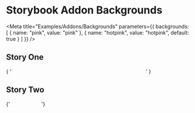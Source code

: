 
# Storybook Addon Backgrounds

<Meta
  title="Examples/Addons/Backgrounds"
  parameters={{
    backgrounds: [
      { name: "pink", value: "pink" },
      { name: "hotpink", value: "hotpink", default: true }
    ]
  }}
/>

## Story One

<Preview>
  <Story name="Story 1" height="100px">
    {
      '<span style="color: white">You should be able to switch backgrounds for this story</span>'
    }
  </Story>
</Preview>

## Story Two

<Preview>
  <Story name="Story 2" height="100px" parameters={{
    backgrounds: [
      { name: "red", value: "red" },
      { name: "blue", value: "blue", default: true }
    ]
  }}>
    {'<span style="color: white">This one too!</span>'}
  </Story>
</Preview>
